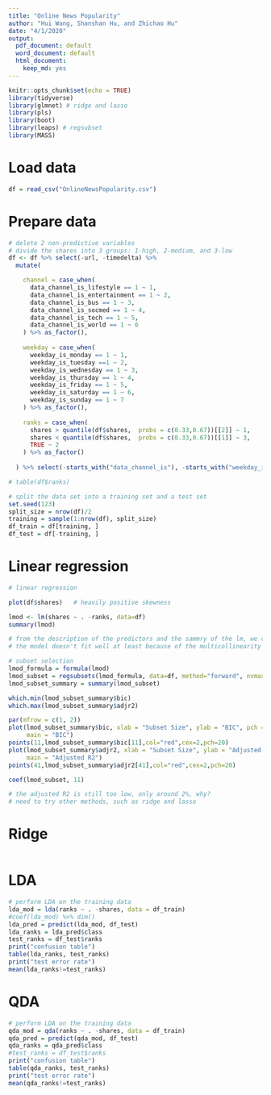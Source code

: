 ```yaml
---
title: "Online News Popularity"
author: "Hui Wang, Shanshan Hu, and Zhichao Hu"
date: "4/1/2020"
output:
  pdf_document: default
  word_document: default
  html_document:
    keep_md: yes
---
```


```r
knitr::opts_chunk$set(echo = TRUE)
library(tidyverse)
library(glmnet) # ridge and lasso
library(pls) 
library(boot)
library(leaps) # regsubset
library(MASS)
```

# Load data

```r
df = read_csv("OnlineNewsPopularity.csv")
```
# Prepare data

```r
# delete 2 non-predictive variables
# divide the shares into 3 groups: 1-high, 2-medium, and 3-low
df <- df %>% select(-url, -timedelta) %>% 
  mutate(

    channel = case_when(
      data_channel_is_lifestyle == 1 ~ 1,
      data_channel_is_entertainment == 1 ~ 2,
      data_channel_is_bus == 1 ~ 3,
      data_channel_is_socmed == 1 ~ 4,
      data_channel_is_tech == 1 ~ 5,
      data_channel_is_world == 1 ~ 6
    ) %>% as_factor(),
    
    weekday = case_when(
      weekday_is_monday == 1 ~ 1,
      weekday_is_tuesday ==1 ~ 2,
      weekday_is_wednesday == 1 ~ 3,
      weekday_is_thursday == 1 ~ 4,
      weekday_is_friday == 1 ~ 5,
      weekday_is_saturday == 1 ~ 6,
      weekday_is_sunday == 1 ~ 7
    ) %>% as_factor(),
    
    ranks = case_when(
      shares > quantile(df$shares,  probs = c(0.33,0.67))[[2]] ~ 1,
      shares < quantile(df$shares,  probs = c(0.33,0.67))[[1]] ~ 3,
      TRUE ~ 2
    ) %>% as_factor()
    
  ) %>% select(-starts_with("data_channel_is"), -starts_with("weekday_is"), -weekday)

# table(df$ranks)
```

```r
# split the data set into a training set and a test set
set.seed(123)
split_size = nrow(df)/2
training = sample(1:nrow(df), split_size)
df_train = df[training, ]
df_test = df[-training, ]
```

# Linear regression

```r
# linear regression

plot(df$shares)   # heavily positive skewness

lmod <- lm(shares ~ . -ranks, data=df)
summary(lmod)

# from the description of the predictors and the sammry of the lm, we can easily know that 
# the model doesn't fit well at least because of the multicollinearity
```

```r
# subset selection
lmod_formula = formula(lmod)
lmod_subset = regsubsets(lmod_formula, data=df, method="forward", nvmax=50)
lmod_subset_summary = summary(lmod_subset)

which.min(lmod_subset_summary$bic)
which.max(lmod_subset_summary$adjr2)

par(mfrow = c(1, 2))
plot(lmod_subset_summary$bic, xlab = "Subset Size", ylab = "BIC", pch = 20, type = "l",
     main = "BIC")
points(11,lmod_subset_summary$bic[11],col="red",cex=2,pch=20)
plot(lmod_subset_summary$adjr2, xlab = "Subset Size", ylab = "Adjusted R2", pch = 20, type = "l",
     main = "Adjusted R2")
points(41,lmod_subset_summary$adjr2[41],col="red",cex=2,pch=20)

coef(lmod_subset, 11)

# the adjusted R2 is still too low, only around 2%, why?
# need to try other methods, such as ridge and lasso
```

# Ridge

```r

```
# LDA

```r
# perform LDA on the training data
lda_mod = lda(ranks ~ . -shares, data = df_train)
#coef(lda_mod) %>% dim()
lda_pred = predict(lda_mod, df_test)
lda_ranks = lda_pred$class
test_ranks = df_test$ranks
print("confusion table")
table(lda_ranks, test_ranks)
print("test error rate")
mean(lda_ranks!=test_ranks)
```

# QDA

```r
# perform LDA on the training data
qda_mod = qda(ranks ~ . -shares, data = df_train)
qda_pred = predict(qda_mod, df_test)
qda_ranks = qda_pred$class
#test_ranks = df_test$ranks
print("confusion table")
table(qda_ranks, test_ranks)
print("test error rate")
mean(qda_ranks!=test_ranks)
```
